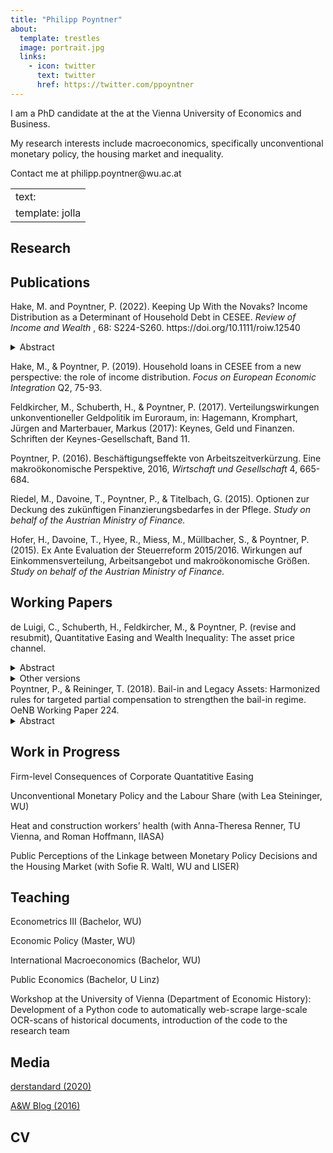 ```yaml
---
title: "Philipp Poyntner"
about:
  template: trestles
  image: portrait.jpg
  links:
    - icon: twitter
      text: twitter
      href: https://twitter.com/ppoyntner
---
```


:::{#hero-heading}

I am a PhD candidate at the at the Vienna University of Economics and Business.

My research interests include macroeconomics, specifically unconventional monetary policy, the housing market and inequality.

Contact me at philipp.poyntner\@wu.ac.at

:::

---
text:
  template: jolla
---

## Research

## Publications
<p> Hake, M. and Poyntner, P. (2022). Keeping Up With the Novaks? Income Distribution as a Determinant of Household Debt in CESEE.  <em> Review of Income and Wealth </em>, 68: S224-S260.  https://doi.org/10.1111/roiw.12540 </p>

<details>

<summary>Abstract</summary>
<p style="font-size:12px">
This paper constitutes an initial attempt to shed light on the role of income distribution for household debt in Central, Eastern, and Southeastern Europe (CESEE). Using household-level data from the OeNB's Euro Survey for the period 2008--2018, we address the question whether interpersonal comparisons ("Keeping up with the Novaks") are associated with the probability of having a loan and planning to take out a loan. Applying multilevel probit modeling to consider the hierarchical structure of the data, our results support the notion that higher income inequality is negatively correlated with the probability of having a loan at the bottom of the distribution, and positively at the top. We show this impact for almost all components of household debt, but evidence is strongest for mortgage and foreign currency loans. Loan plans are associated with income inequality at the very top of the income distribution.
</p>
</details>

Hake, M., & Poyntner, P. (2019). Household loans in CESEE from a new perspective: the role of income distribution. <em>Focus on European Economic Integration </em> Q2, 75-93.

Feldkircher, M., Schuberth, H., & Poyntner, P. (2017). Verteilungswirkungen unkonventioneller Geldpolitik im Euroraum, in: Hagemann, Kromphart, Jürgen and Marterbauer, Markus (2017): Keynes, Geld und Finanzen. Schriften der Keynes-Gesellschaft, Band 11.

Poyntner, P. (2016). Beschäftigungseffekte von Arbeitszeitverkürzung. Eine makroökonomische Perspektive, 2016, <em> Wirtschaft und Gesellschaft </em> 4, 665-684.

Riedel, M., Davoine, T., Poyntner, P., & Titelbach, G. (2015). Optionen zur Deckung des zukünftigen Finanzierungsbedarfes in der Pflege. <em> Study on behalf of the Austrian Ministry of Finance. </em>

Hofer, H., Davoine, T., Hyee, R., Miess, M., Müllbacher, S., & Poyntner, P. (2015). Ex Ante Evaluation der Steuerreform 2015/2016. Wirkungen auf Einkommensverteilung, Arbeitsangebot und makroökonomische Größen. <em> Study on behalf of the Austrian Ministry of Finance. </em>

## Working Papers

de Luigi, C., Schuberth, H., Feldkircher, M., & Poyntner, P.  (revise and resubmit), Quantitative Easing and Wealth Inequality: The asset price channel.

<details>
<summary>Abstract</summary>
<p style="font-size:12px">
We assess the impact of the ECB’s unconventional monetary policy, specifically of quantitative easing (QE), on the distribution of household wealth in nine euro area countries. For this purpose, we estimate the effects of a QE shock on housing and risky financial asset prices by means of local projections. We then use these estimates to carry out micro-simulations based on data from the Household Finance and Consumption Survey (HFCS). For the majority of the countries under review, expansionary QE via asset prices leads to net wealth inequality increases when measured using wealth indicators that are sensitive to changes at the tails of the wealth distribution. This finding contrasts with results based on the Gini coefficient which point to an equalizing impact of QE. One-third of the households in our sample holds neither housing nor financial wealth and is thus not directly affected by QE measures through the asset prices channel.
</p>
</details> 
<details>
<summary>Other versions</summary>
<p style="font-size:12px">
<a href="https://research.wu.ac.at/en/publications/effects-of-the-ecbs-unconventional-monetary-policy-on-real-and-fi-9">WU Department of Economics Working Paper Series</a>
</p>
</details> 

Poyntner, P., & Reininger, T. (2018). Bail-in and Legacy Assets: Harmonized rules for targeted partial compensation to strengthen the bail-in regime. OeNB Working Paper 224.
<details>
<summary>Abstract</summary>
<p style="font-size:12px">
In the wake of the global financial crisis, several large bank rescues by governments further
entrenched bail-out expectations in the wider public. Then, following a problematic ad-hoc
bail-in in Cyprus early 2013, EU rules introduced provisions for ‘bail-in’, that is, the
administrative power to require write-down or conversion into equity of non-equity claims – a
significant regime change to deal with banks failing or likely to fail. This paper focuses on the implications of this regime change for consumer/investor protection, especially for socially more vulnerable households, and on the resulting risk for political acceptance and the
achievement of the bail-in objective. Therefore, it reviews these rules and their application in
recent cases, focusing on the treatment of retail bond holders. Moreover, it explores the
distribution of retail holders of bank bonds across economy-wide income quantiles in the
euro area and various euro area countries. We find that neither the share of below-median-
income households with bank bonds in the total number of households with bank bonds nor
the relative vulnerability to ‘bail-in’ of these households that tend to have higher levels of
financial illiterateness are negligible. Recent applications of bail-in-rules, while diverse with
respect to legal basis, scope and purpose, have barely gone beyond the write-down and
conversion of capital instruments, thus excluding senior bonds. Nevertheless, in all these
cases, some sort of compensation scheme for retail investors was deemed necessary and
implemented, varying in design, but mostly benefiting almost all retail holders. In two
prominent cases there was no effective bail-in of retail holders. In conclusion, following a
lesser-known example from Italy, we propose EU harmonized partial compensation rules for
socially more vulnerable retail holders of bank debt securities acquired before 2016. They
would render implementation of bail-in socially more acceptable, politically more feasible and
economically more efficient. During the transition period until household investment
behaviour will have fully adjusted to the new world of bail-in, the proposed compensation
rules would help avoid effective non-application of bail-in that otherwise results from
excluding senior bonds and/or granting excessive compensation.
</p>
</details> 

## Work in Progress

Firm-level Consequences of Corporate Quantatitive Easing

Unconventional Monetary Policy and the Labour Share (with Lea Steininger, WU)

Heat and construction workers’ health (with Anna-Theresa Renner, TU Vienna, and Roman Hoffmann, IIASA)

Public Perceptions of the Linkage between Monetary Policy Decisions and the Housing Market (with Sofie R. Waltl, WU and LISER)

## Teaching
Econometrics III (Bachelor, WU)

Economic Policy (Master, WU)

International Macroeconomics (Bachelor, WU)

Public Economics (Bachelor, U Linz)

Workshop at the University of Vienna (Department of Economic History): Development of a Python
code to automatically web-scrape large-scale OCR-scans of historical documents, introduction of the code to the research team

## Media

<a href="https://www.derstandard.at/story/2000116564434/ist-die-ezb-ein-umgekehrter-robin-hood">derstandard (2020)</a>

<a href="https://awblog.at/arbeitszeitverkuerzung-als-beschaeftigungsmotor/"> A\&W Blog (2016)</a>

## CV


